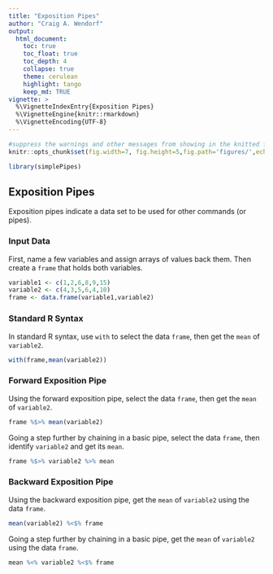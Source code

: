 ```yaml
---
title: "Exposition Pipes"
author: "Craig A. Wendorf"
output:
  html_document:
    toc: true
    toc_float: true
    toc_depth: 4
    collapse: true
    theme: cerulean
    highlight: tango
    keep_md: TRUE
vignette: >
  %\VignetteIndexEntry{Exposition Pipes}
  %\VignetteEngine{knitr::rmarkdown}
  %\VignetteEncoding{UTF-8}
---
```


```r
#suppress the warnings and other messages from showing in the knitted file.
knitr::opts_chunk$set(fig.width=7, fig.height=5,fig.path='figures/',echo=TRUE,warning=FALSE,message=FALSE)
```

```r
library(simplePipes)
```

## Exposition Pipes

Exposition pipes indicate a data set to be used for other commands (or pipes).

### Input Data

First, name a few variables and assign arrays of values back them. Then create a `frame` that holds both variables.

```r
variable1 <- c(1,2,6,8,9,15)
variable2 <- c(4,3,5,6,4,10)
frame <- data.frame(variable1,variable2)
```

### Standard R Syntax

In standard R syntax, use `with` to select the data `frame`, then get the `mean` of `variable2`.

```r
with(frame,mean(variable2))
```

### Forward Exposition Pipe

Using the forward exposition pipe, select the data `frame`, then get the `mean` of `variable2`.

```r
frame %$>% mean(variable2)
```

Going a step further by chaining in a basic pipe, select the data `frame`, then identify `variable2` and get its `mean`.

```r
frame %$>% variable2 %>% mean
```

### Backward Exposition Pipe

Using the backward exposition pipe, get the `mean` of `variable2` using the data `frame`. 

```r
mean(variable2) %<$% frame
```

Going a step further by chaining in a basic pipe, get the `mean` of `variable2` using the data `frame`.

```r
mean %<% variable2 %<$% frame
```

